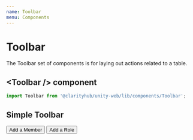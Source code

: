 ```yaml
---
name: Toolbar
menu: Components
---
```



# Toolbar

The Toolbar set of components is for laying out actions related to a table.

## \<Toolbar /\> component

```js
import Toolbar from '@clarityhub/unity-web/lib/components/Toolbar';
```

## Simple Toolbar

<Playground>
    <Toolbar>
        <Toolbar.Action>
            <Button
                size="small"
                type="primary"
            >
                Add a Member
            </Button>
        </Toolbar.Action>
        <Toolbar.Action>
            <Button
                size="small"
                type="default"
            >
                Add a Role
            </Button>
        </Toolbar.Action>
    </Toolbar>
</Playground>